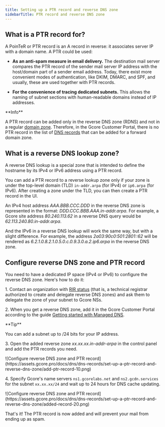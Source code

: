 ---
title: Setting up a PTR record and reverse DNS zone
sidebarTitle: PTR record and reverse DNS zone
---

## What is a PTR record for?

A PoinTeR or PTR record is an A record in reverse: it associates server IP with a domain name. A PTR could be used:

  * **As an anti-spam measure in email delivery.** The destination mail server compares the PTR record of the sender mail server IP address with the host/domain part of a sender email address. Today, there exist more convenient modes of authentication, like DKIM, DMARC, and SPF, and usually, these are used together with PTR records.

  * **For the convenience of tracing dedicated subnets.** This allows the naming of subnet sections with human-readable domains instead of IP addresses.


<Info>
**Info**

A PTR record can be added only in the reverse DNS zone (RDNS) and not in a regular [domain zone](https://gcore.com/learning/what-is-dns-zone). Therefore, in the Gcore Customer Portal, there is no PTR record in the list of [DNS records](/dns/dns-records) that can be added for a forward domain zone.
</Info>

## What is a reverse DNS lookup zone?

A reverse DNS lookup is a special zone that is intended to define the hostname by its IPv4 or IPv6 address using a PTR record.

You can add a PTR record to a reverse lookup zone only if your zone is under the top-level domain (TLD) `in-addr.arpa` (for IPv4) or `ip6.arpa` (for IPv6). After creating a zone under the TLD, you can then create a PTR record in the UI.

An IPv4 host address _AAA.BBB.CCC.DDD_ in the reverse DNS zone is represented in the format: _DDD.CCC.BBB.AAA.in-addr.arpa_. For example, a Gcore site address _80.240.113.62_ in a reverse DNS query would be _62.113.240.80.in-addr.arpa_.

And the IPv6 in a reverse DNS lookup will work the same way, but with a slight difference. For example, the address _2a03:90c0:501:2801::62_ will be rendered as _6.2.1.0.8.2.1.0.5.0.c.0.9.3.0.a.2.ip6.arpa_ in the reverse DNS zone.

## Configure reverse DNS zone and PTR record

You need to have a dedicated IP space (IPv4 or IPv6) to configure the reverse DNS zone. Here's how to do it:

1\. Contact an organization with [RIR status](https://nro.net/about/rirs) (that is, a technical registrar authorized to create and delegate reverse DNS zones) and ask them to delegate the zone of your subnet to Gcore NSs.

2\. When you get a reverse DNS zone, add it in the Gcore Customer Portal according to the guide [Getting started with Managed DNS](/dns/manage-a-dns-zone#create-dns-zones).

<Tip>
**Tip**

You can add a subnet up to /24 bits for your IP address.
</Tip>

3\. Open the added reverse zone _xx.xx.xx.in-addr-arpa_ in the control panel and add the PTR records you need.


<Frame>![Configure reverse DNS zone and PTR record](https://assets.gcore.pro/docs/dns/dns-records/set-up-a-ptr-record-and-reverse-dns-zone/add-ptr-record-10.png)</Frame>



4\. Specify Gcore's name servers `ns1.gcorelabs.net` and `ns2.gcdn.services` for the subnet `xx.xx.xx/24` and wait up to 24 hours for DNS cache updating.


<Frame>![Configure reverse DNS zone and PTR record](https://assets.gcore.pro/docs/dns/dns-records/set-up-a-ptr-record-and-reverse-dns-zone/added-record-20.png)</Frame>



That's it! The PTR record is now added and will prevent your mail from ending up as spam.